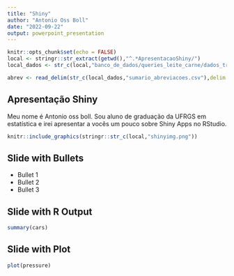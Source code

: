 ```yaml
---
title: "Shiny"
author: "Antonio Oss Boll"
date: "2022-09-22"
output: powerpoint_presentation
---
```


```r
knitr::opts_chunk$set(echo = FALSE)
local <- stringr::str_extract(getwd(),"^.*ApresentacaoShiny/")
local_dados <- str_c(local,"banco_de_dados/queries_leite_carne/dados_transformados/")

abrev <- read_delim(str_c(local_dados,"sumario_abreviacoes.csv"),delim = ",")
```

## Apresentação Shiny

Meu nome é Antonio oss boll. Sou aluno de graduação da UFRGS em estatística e irei apresentar a vocês um pouco sobre Shiny Apps no RStudio.

```r
knitr::include_graphics(stringr::str_c(local,"shinyimg.png"))
```


## Slide with Bullets

- Bullet 1
- Bullet 2
- Bullet 3

## Slide with R Output

```r
summary(cars)
```

## Slide with Plot

```r
plot(pressure)
```

